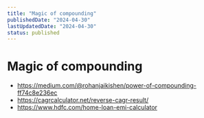 ```yaml
---
title: "Magic of compounding"
publishedDate: "2024-04-30"
lastUpdatedDate: "2024-04-30"
status: published
---
```


# Magic of compounding

- https://medium.com/@rohanjaikishen/power-of-compounding-ff74c8e236ec
- https://cagrcalculator.net/reverse-cagr-result/
- https://www.hdfc.com/home-loan-emi-calculator

